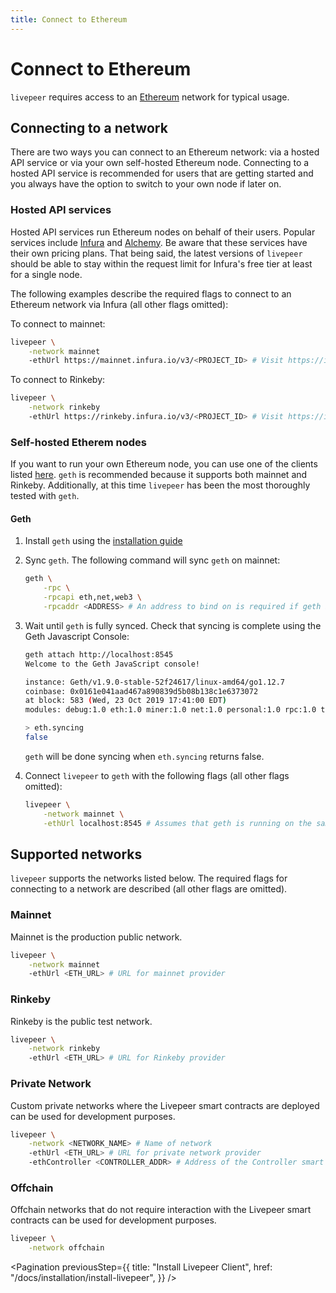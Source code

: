 ```yaml
---
title: Connect to Ethereum
---
```


# Connect to Ethereum

`livepeer` requires access to an [Ethereum](https://ethereum.org/en/) network
for typical usage.

## Connecting to a network

There are two ways you can connect to an Ethereum network: via a hosted API
service or via your own self-hosted Ethereum node. Connecting to a hosted API
service is recommended for users that are getting started and you always have
the option to switch to your own node if later on.

### Hosted API services

Hosted API services run Ethereum nodes on behalf of their users. Popular
services include [Infura](https://infura.io/) and
[Alchemy](https://alchemyapi.io/). Be aware that these services have their own
pricing plans. That being said, the latest versions of `livepeer` should be able
to stay within the request limit for Infura's free tier at least for a single
node.

The following examples describe the required flags to connect to an Ethereum
network via Infura (all other flags omitted):

To connect to mainnet:

```bash
livepeer \
    -network mainnet
    -ethUrl https://mainnet.infura.io/v3/<PROJECT_ID> # Visit https://infura.io to obtain a PROJECT_ID
```

To connect to Rinkeby:

```bash
livepeer \
    -network rinkeby
    -ethUrl https://rinkeby.infura.io/v3/<PROJECT_ID> # Visit https://infura.io to obtain a PROJECT_ID
```

### Self-hosted Etherem nodes

If you want to run your own Ethereum node, you can use one of the clients listed
[here](https://docs.ethhub.io/using-ethereum/running-an-ethereum-node/). `geth`
is recommended because it supports both mainnet and Rinkeby. Additionally, at
this time `livepeer` has been the most thoroughly tested with `geth`.

#### Geth

1. Install `geth` using the
   [installation guide](https://geth.ethereum.org/docs/install-and-build/installing-geth)

2. Sync `geth`. The following command will sync `geth` on mainnet:

   ```bash
   geth \
       -rpc \
       -rpcapi eth,net,web3 \
       -rpcaddr <ADDRESS> # An address to bind on is required if geth is running on a different machine than livepeer
   ```

3. Wait until `geth` is fully synced. Check that syncing is complete using the
   Geth Javascript Console:

   ```bash
   geth attach http://localhost:8545
   Welcome to the Geth JavaScript console!

   instance: Geth/v1.9.0-stable-52f24617/linux-amd64/go1.12.7
   coinbase: 0x0161e041aad467a890839d5b08b138c1e6373072
   at block: 583 (Wed, 23 Oct 2019 17:41:00 EDT)
   modules: debug:1.0 eth:1.0 miner:1.0 net:1.0 personal:1.0 rpc:1.0 txpool:1.0 web3:1.0

   > eth.syncing
   false
   ```

   `geth` will be done syncing when `eth.syncing` returns false.

4. Connect `livepeer` to `geth` with the following flags (all other flags
   omitted):

   ```bash
   livepeer \
       -network mainnet \
       -ethUrl localhost:8545 # Assumes that geth is running on the same machine as livepeer
   ```

## Supported networks

`livepeer` supports the networks listed below. The required flags for connecting
to a network are described (all other flags are omitted).

### Mainnet

Mainnet is the production public network.

```bash
livepeer \
    -network mainnet
    -ethUrl <ETH_URL> # URL for mainnet provider
```

### Rinkeby

Rinkeby is the public test network.

```bash
livepeer \
    -network rinkeby
    -ethUrl <ETH_URL> # URL for Rinkeby provider
```

### Private Network

Custom private networks where the Livepeer smart contracts are deployed can be
used for development purposes.

```bash
livepeer \
    -network <NETWORK_NAME> # Name of network
    -ethUrl <ETH_URL> # URL for private network provider
    -ethController <CONTROLLER_ADDR> # Address of the Controller smart contract deployed on the private network
```

### Offchain

Offchain networks that do not require interaction with the Livepeer smart
contracts can be used for development purposes.

```bash
livepeer \
    -network offchain
```

<Pagination
  previousStep={{
    title: "Install Livepeer Client",
    href: "/docs/installation/install-livepeer",
  }}
/>
